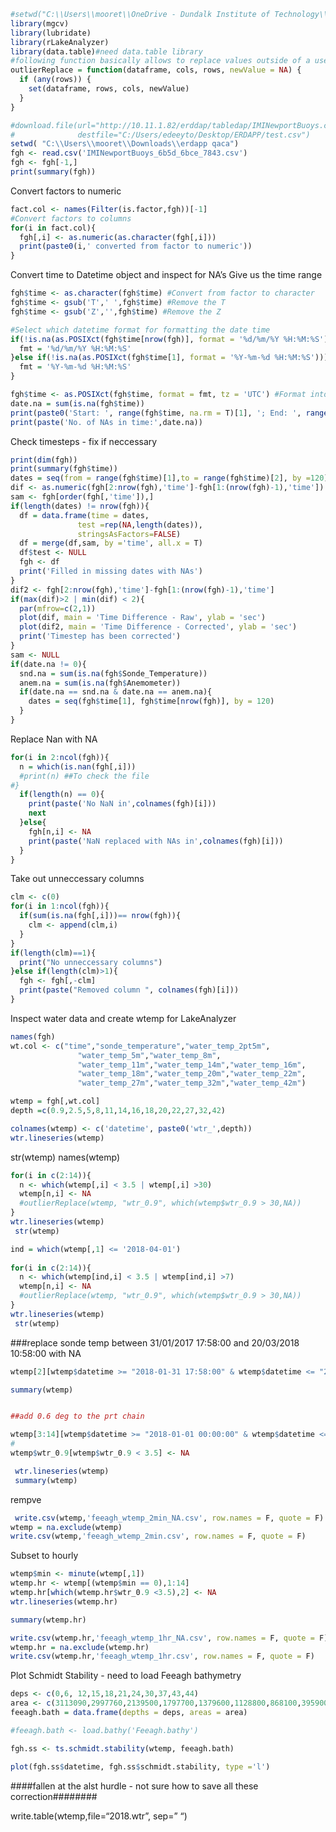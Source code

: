 

```{r}
#setwd("C:\\Users\\mooret\\OneDrive - Dundalk Institute of Technology\\PROGNOS_offline-NE122-Mooret\\QAQC")
library(mgcv)
library(lubridate)
library(rLakeAnalyzer)
library(data.table)#need data.table library
#following function basically allows to replace values outside of a user defined range as NA
outlierReplace = function(dataframe, cols, rows, newValue = NA) {
  if (any(rows)) {
    set(dataframe, rows, cols, newValue)
  }
}

#download.file(url="http://10.11.1.82/erddap/tabledap/IMINewportBuoys.csv?time%2CWater_Temp_2m%2CWater_Temp_5m%2CWater_Temp_8m%2CWater_Temp_11m%2CWater_Temp_14m%2CWater_Temp_16m%2CWater_Temp_18m%2CWater_Temp_20m%2CWater_Temp_22m%2CWater_Temp_27m%2CWater_Temp_32m%2CWater_Temp_42m%2CNephelometer%2CChlorophyll_A%2CCDOM%2CPyranometer%2CAnemometer%2CSonde_Temperature%2CSonde_DOPC%2CSonde_DO_mgl&time%3E=2018-01-01T00%3A00%3A00Z&time%3C=2018-10-08T00%3A00%3A00Z&distinct()",
#              destfile="C:/Users/edeeyto/Desktop/ERDAPP/test.csv")
setwd( "C:\\Users\\mooret\\Downloads\\erdapp qaca")
fgh <- read.csv('IMINewportBuoys_6b5d_6bce_7843.csv')
fgh <- fgh[-1,]
print(summary(fgh))
```
Convert factors to numeric 
```{r}
fact.col <- names(Filter(is.factor,fgh))[-1]
#Convert factors to columns
for(i in fact.col){
  fgh[,i] <- as.numeric(as.character(fgh[,i]))
  print(paste0(i,' converted from factor to numeric'))
}
```



Convert time to Datetime object and inspect for NA's
Give us the time range
```{r}
fgh$time <- as.character(fgh$time) #Convert from factor to character
fgh$time <- gsub('T',' ',fgh$time) #Remove the T 
fgh$time <- gsub('Z','',fgh$time) #Remove the Z

#Select which datetime format for formatting the date time
if(!is.na(as.POSIXct(fgh$time[nrow(fgh)], format = '%d/%m/%Y %H:%M:%S'))){
  fmt = '%d/%m/%Y %H:%M:%S'
}else if(!is.na(as.POSIXct(fgh$time[1], format = '%Y-%m-%d %H:%M:%S'))){
  fmt = '%Y-%m-%d %H:%M:%S'
}

fgh$time <- as.POSIXct(fgh$time, format = fmt, tz = 'UTC') #Format into datetime
date.na = sum(is.na(fgh$time))
print(paste0('Start: ', range(fgh$time, na.rm = T)[1], '; End: ', range(fgh$time, na.rm = T)[2]))
print(paste('No. of NAs in time:',date.na))
```
Check timesteps - fix if neccessary
```{r}
print(dim(fgh))
print(summary(fgh$time))
dates = seq(from = range(fgh$time)[1],to = range(fgh$time)[2], by =120)
dif <- as.numeric(fgh[2:nrow(fgh),'time']-fgh[1:(nrow(fgh)-1),'time'])
sam <- fgh[order(fgh[,'time']),]
if(length(dates) != nrow(fgh)){
  df = data.frame(time = dates,
               test =rep(NA,length(dates)), 
               stringsAsFactors=FALSE) 
  df = merge(df,sam, by ='time', all.x = T)
  df$test <- NULL
  fgh <- df
  print('Filled in missing dates with NAs')
}
dif2 <- fgh[2:nrow(fgh),'time']-fgh[1:(nrow(fgh)-1),'time']
if(max(dif)>2 | min(dif) < 2){
  par(mfrow=c(2,1))
  plot(dif, main = 'Time Difference - Raw', ylab = 'sec')
  plot(dif2, main = 'Time Difference - Corrected', ylab = 'sec')
  print('Timestep has been corrected')
}
sam <- NULL
if(date.na != 0){
  snd.na = sum(is.na(fgh$Sonde_Temperature))
  anem.na = sum(is.na(fgh$Anemometer))
  if(date.na == snd.na & date.na == anem.na){
    dates = seq(fgh$time[1], fgh$time[nrow(fgh)], by = 120)
  }
}

```
Replace Nan with NA
```{r}
for(i in 2:ncol(fgh)){
  n = which(is.nan(fgh[,i]))
  #print(n) ##To check the file
#}
  if(length(n) == 0){
    print(paste('No NaN in',colnames(fgh)[i]))
    next
  }else{
    fgh[n,i] <- NA
    print(paste('NaN replaced with NAs in',colnames(fgh)[i]))
  }
}
```
Take out unneccessary columns
```{r}
clm <- c(0)
for(i in 1:ncol(fgh)){
  if(sum(is.na(fgh[,i]))== nrow(fgh)){
    clm <- append(clm,i)
  }
}
if(length(clm)==1){
  print("No unneccessary columns")
}else if(length(clm)>1){
  fgh <- fgh[,-clm]
  print(paste("Removed column ", colnames(fgh)[i]))
}

```

Inspect water data and create wtemp for LakeAnalyzer

```{r}
names(fgh)
wt.col <- c("time","sonde_temperature","water_temp_2pt5m",
               "water_temp_5m","water_temp_8m",
               "water_temp_11m","water_temp_14m","water_temp_16m",
               "water_temp_18m","water_temp_20m","water_temp_22m",
               "water_temp_27m","water_temp_32m","water_temp_42m") 

wtemp = fgh[,wt.col]
depth =c(0.9,2.5,5,8,11,14,16,18,20,22,27,32,42)

colnames(wtemp) <- c('datetime', paste0('wtr_',depth))
wtr.lineseries(wtemp)
```
str(wtemp)
names(wtemp)
```{r}
for(i in c(2:14)){
  n <- which(wtemp[,i] < 3.5 | wtemp[,i] >30)
  wtemp[n,i] <- NA
  #outlierReplace(wtemp, "wtr_0.9", which(wtemp$wtr_0.9 > 30,NA))
}
wtr.lineseries(wtemp)
 str(wtemp)

ind = which(wtemp[,1] <= '2018-04-01')
 
for(i in c(2:14)){
  n <- which(wtemp[ind,i] < 3.5 | wtemp[ind,i] >7)
  wtemp[n,i] <- NA
  #outlierReplace(wtemp, "wtr_0.9", which(wtemp$wtr_0.9 > 30,NA))
}
wtr.lineseries(wtemp)
 str(wtemp)

```
###replace sonde temp between   31/01/2017 17:58:00     and        20/03/2018  10:58:00      with NA
```{r}
wtemp[2][wtemp$datetime >= "2018-01-31 17:58:00" & wtemp$datetime <= "2018-03-20 10:58:00",] = as.data.frame(lapply(wtemp[2][wtemp$datetime >= "2018-01-31 17:58:00" & wtemp$datetime <= "2018-03-20 10:58:00",], function(x) x ="NA"))

summary(wtemp)


##add 0.6 deg to the prt chain

wtemp[3:14][wtemp$datetime >= "2018-01-01 00:00:00" & wtemp$datetime <= "2018-11-13 13:08:00",] = as.data.frame(lapply(wtemp[3:14][wtemp$datetime >= "2018-01-01 00:00:00" & wtemp$datetime <= "2018-11-13 13:08:00",], function(x) x + 0.6))
#
wtemp$wtr_0.9[wtemp$wtr_0.9 < 3.5] <- NA

 wtr.lineseries(wtemp)
 summary(wtemp)
```
 rempve
 
```{r}
 write.csv(wtemp,'feeagh_wtemp_2min_NA.csv', row.names = F, quote = F)
wtemp = na.exclude(wtemp)
write.csv(wtemp,'feeagh_wtemp_2min.csv', row.names = F, quote = F)

```
 
 
 
 
Subset to hourly
```{r}
wtemp$min <- minute(wtemp[,1])
wtemp.hr <- wtemp[(wtemp$min == 0),1:14]
wtemp.hr[which(wtemp.hr$wtr_0.9 <3.5),2] <- NA
wtr.lineseries(wtemp.hr)

summary(wtemp.hr)

write.csv(wtemp.hr,'feeagh_wtemp_1hr_NA.csv', row.names = F, quote = F)
wtemp.hr = na.exclude(wtemp.hr)
write.csv(wtemp.hr,'feeagh_wtemp_1hr.csv', row.names = F, quote = F)

```




Plot Schmidt Stability - need to load Feeagh bathymetry
```{r}
deps <- c(0,6, 12,15,18,21,24,30,37,43,44)
area <- c(3113090,2997760,2139500,1797700,1379600,1128800,868100,395900,157400,68900,0)
feeagh.bath = data.frame(depths = deps, areas = area)

#feeagh.bath <- load.bathy('Feeagh.bathy')

fgh.ss <- ts.schmidt.stability(wtemp, feeagh.bath)

plot(fgh.ss$datetime, fgh.ss$schmidt.stability, type ='l')

```
####fallen at the alst hurdle - not sure how to save all these correction########

 write.table(wtemp,file="2018.wtr", sep=" ")

